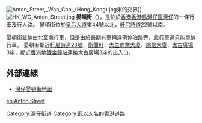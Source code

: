 [[File:Anton_Street,_Wan_Chai_(Hong_Kong).jpg|thumb]]東的交界]]
[[File:HK_WC_Anton_Street.jpg|thumb]]
'''晏頓街'''（{{lang-en|Anton Street}}），是位於[[香港|香港]][[香港島|香港島]][[灣仔區|灣仔區]][[灣仔|灣仔]]的一條行車及行人路。 晏頓街位於[[皇后大道|皇后大道]]東44號以北，[[軒尼詩道|軒尼詩道]]22號以南。 

晏頓街雙線由北至南行車，但是由於長期有車輛違例停泊路旁，此行車道只能單線行車。 晏頓街鄰近[[軒尼詩道28號|軒尼詩道28號]]、[[衛蘭軒|衛蘭軒]]、[[大生商業大廈|大生商業大廈]]、[[熙信大廈|熙信大廈]]、[[太古廣場|太古廣場]]3座，鄰近[[香港地鐵|香港地鐵]][[金鐘站|金鐘站]]連接太古廣場3座的出入口。

== 外部連線 ==
* [http://www.centamap.com/scripts/centamap2.asp?lg=B5&cx=835456&cy=815384&zm=2&mx=835456&my=815384&ms=2&sx=&sy=&ss=0&sl=&vm=&lb=&ly= 灣仔晏頓街地圖] {{Wayback|url=http://www.centamap.com/scripts/centamap2.asp?lg=B5&cx=835456&cy=815384&zm=2&mx=835456&my=815384&ms=2&sx=&sy=&ss=0&sl=&vm=&lb=&ly= |date=20070929095531 }}

{{灣仔舊區街道}}

{{HK-trans-stub}}

[[Category:灣仔街道|Category:灣仔街道]]
[[Category:冠以人名的香港道路|Category:冠以人名的香港道路]]

[[en:Anton_Street|en:Anton Street]]